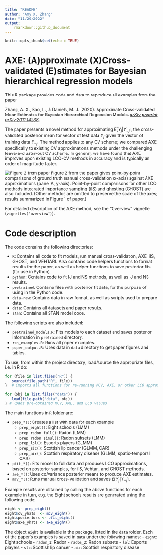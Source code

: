 ```yaml
---
title: "README"
author: "Amy X. Zhang"
date: "11/20/2022"
output: 
    rmarkdown::github_document
---
```


```r
knitr::opts_chunk$set(echo = TRUE)
```

# AXE: (A)pproximate (X)Cross-validated (E)stimates for Bayesian hierarchical regression models

This R package provides code and data to reproduce all examples from the paper

Zhang, A. X., Bao, L., & Daniels, M. J. (2020). Approximate Cross-validated Mean Estimates for Bayesian Hierarchical Regression Models. [_arXiv preprint arXiv:2011.14238_](https://arxiv.org/abs/2011.14238).

The paper presents a novel method for approximating  $E[Y_j | Y_{-j}]$, the cross-validated posterior mean for vector of test data $Y_j$ given the vector of training data $Y_{-j}$. The method applies to any CV scheme; we compared AXE specifically to existing CV approximations methods under the challenging 
leave-a-cluster-out CV scheme. In general, we have found that AXE improves upon existing LCO-CV methods in accuracy and is typically an order of magnitude faster. 


![Figure 2 from paper](output/p_both.png)
Figure 2 from the paper gives point-by-point comparisons of ground truth manual cross-validation (x-axis) against AXE approximations (panel A, y-axis). Point-by-point comparisons for other LCO methods integrated importance sampling (iIS) and ghosting (GHOST) are also included. (Other methdos are omitted to preserve the scale of the axes; results summarized in Figure 1 of paper.)

For detailed description of the AXE method, see the "Overview" vignette (`vignettes("overview")`).

# Code description

The code contains the following directories:

- `R`: Contains all code to fit models, run manual cross-validation, AXE,
       iIS, GHOST, and VEHTARI. Also contains code helpers functions to 
       format results for the paper, as well as helper functions to save posterior
       fits (for use in Python).
- `python`: Contains code to fit IJ and NS methods, as well as IJ and NS results.
- `pretrained`: Contains files with posterior fit data, for the purpose of using
       in the Python code. 
- `data-raw`: Contains data in raw format, as well as scripts used to prepare data.
- `data`: Contains all datasets and paper results.
- `stan`: Contains all STAN model code.

The following scripts are also included:

- `pretrained_models.R`: Fits models to each dataset and saves posterior information
       in `pretrained` directory.
- `run_examples.R`: Runs all paper examples.
- `paper_output.R`: Uses data in `data` directory to get paper figures and tables.


To use, from within the project directory, load/source the appropriate files, 
i.e. in R do:

```r
for (file in list.files("R")) {
   source(file.path("R", file))
}  # imports all functions for re-running MCV, AXE, or other LCO approximations

for (obj in list.files("data")) {
   load(file.path("data", obj))
} # loads pre-obtained MCV, AXE, and LCO values

```

The main functions in `R` folder are:

- `prep_*()`: Creates a list with data for each example
   + `prep_eight()`: Eight schools (LMM)
   + `prep_radon_full()`: Radon (LMM)
   + `prep_radon_simul()`: Radon subsets (LMM)
   + `prep_lol()`: Esports players (GLMM)
   + `prep_slc()`: Scottish lip cancer (GLMM, CAR)
   + `prep_air()`: Scottish respiratory disease (GLMM, spatio-temporal CAR)
- `pfit_*()`: Fits model to full data and produces LCO approximations, based on posterior samples, for iIS, Vehtari, and GHOST methods.
- `axe_*()`: Uses co/variance posterior means to produce AXE estimates.
- `mcv_*()`: Runs manual cross-validation and saves $E[Y_j | Y_{-j}]$.


Example results are obtained by calling the above functions for each example in turn, e.g. the Eight schools results are generated using the following code:

```r
eight <- prep_eight() 
eight$cv_yhats  <- mcv_eight() 
eight$posteriors <- pfit_eight() 
eight$axe_yhats <- axe_eight() 

```

The object `eight` is available in the package, listed in the `data` folder. Each of the paper's examples is saved in  `data` under the following names:
- `eight`: Eight schools
- `radon_1`: Radon
- `radon_2`: Radon subsets
- `lol`: Esports players
- `slc`: Scottish lip cancer
- `air`: Scottish respiratory disease





